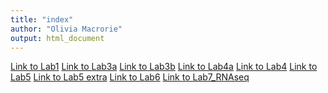 ```yaml
---
title: "index"
author: "Olivia Macrorie"
output: html_document
---
```

[Link to Lab1 ](Lab1_redo.html)
[Link to Lab3a](Lab3a.html)
[Link to Lab3b](Lab3b.html)
[Link to Lab4a](Lab4a.html)
[Link to Lab4](Lab4.html)
[Link to Lab5](Lab5_092820.Rmd)
[Link to Lab5 extra](Lab5_extra.Rmd)
[Link to Lab6](Lab6.html)
[Link to Lab7_RNAseq](Lab7_usethisone.html) 